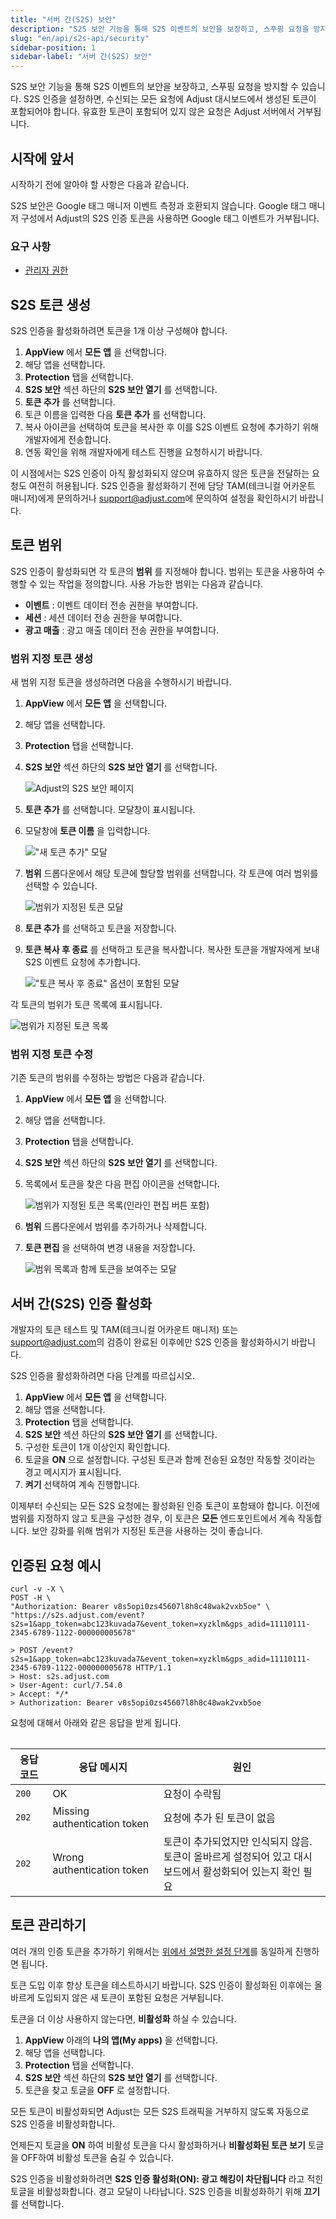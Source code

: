 ```yaml
---
title: "서버 간(S2S) 보안"
description: "S2S 보안 기능을 통해 S2S 이벤트의 보안을 보장하고, 스푸핑 요청을 방지할 수 있습니다."
slug: "en/api/s2s-api/security"
sidebar-position: 1
sidebar-label: "서버 간(S2S) 보안"
---
```

S2S 보안 기능을 통해 S2S 이벤트의 보안을 보장하고, 스푸핑 요청을 방지할 수 있습니다. S2S 인증을 설정하면, 수신되는 모든 요청에 Adjust 대시보드에서 생성된 토큰이 포함되어야 합니다. 유효한 토큰이 포함되어 있지 않은 요청은 Adjust 서버에서 거부됩니다.

시작에 앞서
------

시작하기 전에 알아야 할 사항은 다음과 같습니다.
<callout type="warning"> 

S2S 보안은 Google 태그 매니저 이벤트 측정과 호환되지 않습니다. Google 태그 매니저 구성에서 Adjust의 S2S 인증 토큰을 사용하면 Google 태그 이벤트가 거부됩니다.
</Callout> 

### 요구 사항

* [관리자 권한](https://help.adjust.com/en/article/permission-levels)

S2S 토큰 생성
---------

<callout type="important"> 

S2S 인증을 활성화하려면 토큰을 1개 이상 구성해야 합니다.
</Callout> 

1. **AppView** 에서 **모든 앱** 을 선택합니다.
2. 해당 앱을 선택합니다.
3. **Protection** 탭을 선택합니다.
4. **S2S 보안** 섹션 하단의 **S2S 보안 열기** 를 선택합니다. 
5. **토큰 추가** 를 선택합니다. 
6. 토큰 이름을 입력한 다음 **토큰 추가** 를 선택합니다.
7. 복사 아이콘을 선택하여 토큰을 복사한 후 이를 S2S 이벤트 요청에 추가하기 위해 개발자에게 전송합니다.
8. 연동 확인을 위해 개발자에게 테스트 진행을 요청하시기 바랍니다. 

이 시점에서는 S2S 인증이 아직 활성화되지 않으며 유효하지 않은 토큰을 전달하는 요청도 여전히 허용됩니다. S2S 인증을 활성화하기 전에 담당 TAM\(테크니컬 어카운트 매니저\)에게 문의하거나 [support@adjust.com](mailto:support@adjust.com)에 문의하여 설정을 확인하시기 바랍니다.

토큰 범위
-----

S2S 인증이 활성화되면 각 토큰의 **범위** 를 지정해야 합니다. 범위는 토큰을 사용하여 수행할 수 있는 작업을 정의합니다. 사용 가능한 범위는 다음과 같습니다.

* **이벤트** : 이벤트 데이터 전송 권한을 부여합니다.
* **세션** : 세션 데이터 전송 권한을 부여합니다.
* **광고 매출** : 광고 매출 데이터 전송 권한을 부여합니다.

### 범위 지정 토큰 생성

새 범위 지정 토큰을 생성하려면 다음을 수행하시기 바랍니다.

1. **AppView** 에서 **모든 앱** 을 선택합니다.

2. 해당 앱을 선택합니다.

3. **Protection** 탭을 선택합니다.

4. **S2S 보안** 섹션 하단의 **S2S 보안 열기** 를 선택합니다. 

   ![Adjust의 S2S 보안 페이지](@images/s2s/1-s2s-security.png)
5. **토큰 추가** 를 선택합니다. 모달창이 표시됩니다.

6. 모달창에 **토큰 이름** 을 입력합니다.

   !["새 토큰 추가" 모달](@images/s2s/2-add-token-modal.png)
7. **범위** 드롭다운에서 해당 토큰에 할당할 범위를 선택합니다. 각 토큰에 여러 범위를 선택할 수 있습니다.

   ![범위가 지정된 토큰 모달](@images/s2s/3-token-scope-modal.png)
8. **토큰 추가** 를 선택하고 토큰을 저장합니다.

9. **토큰 복사 후 종료** 를 선택하고 토큰을 복사합니다. 복사한 토큰을 개발자에게 보내 S2S 이벤트 요청에 추가합니다.

   !["토큰 복사 후 종료" 옵션이 포함된 모달](@images/s2s/4-copy-token.png)

각 토큰의 범위가 토큰 목록에 표시됩니다.

![범위가 지정된 토큰 목록](@images/s2s/5-scoped-token-list.png)

### 범위 지정 토큰 수정

기존 토큰의 범위를 수정하는 방법은 다음과 같습니다.

1. **AppView** 에서 **모든 앱** 을 선택합니다.

2. 해당 앱을 선택합니다.

3. **Protection** 탭을 선택합니다.

4. **S2S 보안** 섹션 하단의 **S2S 보안 열기** 를 선택합니다. 

5. 목록에서 토큰을 찾은 다음 편집 아이콘을 선택합니다.

   ![범위가 지정된 토큰 목록(인라인 편집 버튼 포함)](@images/s2s/5-scoped-token-list.png)
6. **범위** 드롭다운에서 범위를 추가하거나 삭제합니다.

7. **토큰 편집** 을 선택하여 변경 내용을 저장합니다.

   ![범위 목록과 함께 토큰을 보여주는 모달](@images/s2s/6-scoped-token-edit.png)

서버 간\(S2S\) 인증 활성화
--------------------

<callout type="important"> 

개발자의 토큰 테스트 및 TAM\(테크니컬 어카운트 매니저\) 또는 [support@adjust.com](mailto:support@adjust.com)의 검증이 완료된 이후에만 S2S 인증을 활성화하시기 바랍니다.
</Callout> 

S2S 인증을 활성화하려면 다음 단계를 따르십시오.

1. **AppView** 에서 **모든 앱** 을 선택합니다.
2. 해당 앱을 선택합니다.
3. **Protection** 탭을 선택합니다.
4. **S2S 보안** 섹션 하단의 **S2S 보안 열기** 를 선택합니다. 
5. 구성한 토큰이 1개 이상인지 확인합니다.
6. 토글을 **ON** 으로 설정합니다. 구성된 토큰과 함께 전송된 요청만 작동할 것이라는 경고 메시지가 표시됩니다.
7. **켜기** 선택하여 계속 진행합니다.

이제부터 수신되는 모든 S2S 요청에는 활성화된 인증 토큰이 포함돼야 합니다. 이전에 범위를 지정하지 않고 토큰을 구성한 경우, 이 토큰은 **모든** 엔드포인트에서 계속 작동합니다. 보안 강화를 위해 범위가 지정된 토큰을 사용하는 것이 좋습니다.

인증된 요청 예시
---------

```console
curl -v -X \
POST -H \
"Authorization: Bearer v8s5opi0zs45607l8h8c48wak2vxb5oe" \
"https://s2s.adjust.com/event?s2s=1&app_token=abc123kuvada7&event_token=xyzklm&gps_adid=11110111-2345-6789-1122-000000005678"
```

```text
> POST /event?s2s=1&app_token=abc123kuvada7&event_token=xyzklm&gps_adid=11110111-2345-6789-1122-000000005678 HTTP/1.1
> Host: s2s.adjust.com
> User-Agent: curl/7.54.0
> Accept: */*
> Authorization: Bearer v8s5opi0zs45607l8h8c48wak2vxb5oe
```

요청에 대해서 아래와 같은 응답을 받게 됩니다.
<table> 

| 응답 코드 |            응답 메시지            |                                원인                                |
|-------|------------------------------|------------------------------------------------------------------|
| `200` | OK                           | 요청이 수락됨                                                          |
| `202` | Missing authentication token | 요청에 추가 된 토큰이 없음                                                  |
| `202` | Wrong authentication token   | 토큰이 추가되었지만 인식되지 않음.<br />토큰이 올바르게 설정되어 있고 대시보드에서 활성화되어 있는지 확인 필요 |

</Table> 

토큰 관리하기
-------

여러 개의 인증 토큰을 추가하기 위해서는 [위에서 설명한 설정 단계](#activate-s2s-authentication)를 동일하게 진행하면 됩니다.
<callout type="note"> 

토큰 도입 이후 항상 토큰을 테스트하시기 바랍니다. S2S 인증이 활성화된 이후에는 올바르게 도입되지 않은 새 토큰이 포함된 요청은 거부됩니다.
</Callout> 

토큰을 더 이상 사용하지 않는다면, **비활성화** 하실 수 있습니다. 

1. **AppView** 아래의 **나의 앱\(My apps\)** 을 선택합니다.
2. 해당 앱을 선택합니다.
3. **Protection** 탭을 선택합니다.
4. **S2S 보안** 섹션 하단의 **S2S 보안 열기** 를 선택합니다. 
5. 토큰을 찾고 토글을 **OFF** 로 설정합니다.

<callout type="important"> 

모든 토큰이 비활성화되면 Adjust는 모든 S2S 트래픽을 거부하지 않도록 자동으로 S2S 인증을 비활성화합니다.
</Callout> 

언제든지 토글을 **ON** 하여 비활성 토큰을 다시 활성화하거나 **비활성화된 토큰 보기** 토글을 OFF하여 비활성 토큰을 숨길 수 있습니다.

S2S 인증을 비활성화하려면 **S2S 인증 활성화\(ON\): 광고 해킹이 차단됩니다** 라고 적힌 토글을 비활성화합니다. 경고 모달이 나타납니다. S2S 인증을 비활성화하기 위해 **끄기** 를 선택합니다.


